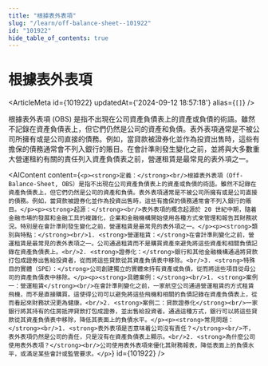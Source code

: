 ```yaml
---
title: "根據表外表項"
slug: "/learn/off-balance-sheet--101922"
id: "101922"
hide_table_of_contents: true
---
```



# 根據表外表項

<ArticleMeta id={101922} updatedAt={'2024-09-12 18:57:18'} alias={`[]`} />
<div className='border-solid border-b border-t-0 my-4 border-[var(--ifm-color-gray-300)]' />

根據表外表項 (OBS) 是指不出現在公司資產負債表上的資產或負債的術語。雖然不記錄在資產負債表上，但它們仍然是公司的資產和負債。表外表項通常是不被公司所擁有或是公司直接的債務。例如，當貸款被證券化並作為投資出售時，這些有擔保的債務通常會不列入銀行的賬目。在會計準則發生變化之前，並將與大多數重大營運租約有關的責任列入資產負債表之前，營運租賃是最常見的表外項之一。

<AIContent content={`<p><strong>定義：</strong><br/>根據表外表項（Off-Balance-Sheet, OBS）是指不出現在公司資產負債表上的資產或負債的術語。雖然不記錄在資產負債表上，但它們仍然是公司的資產和負債。表外表項通常是不被公司所擁有或是公司直接的債務。例如，當貸款被證券化並作為投資出售時，這些有擔保的債務通常會不列入銀行的賬目。</p><p><strong>起源：</strong><br/>表外表項的概念起源於 20 世紀中期，隨着金融市場的發展和金融工具的複雜化，企業和金融機構開始使用各種方式來管理和報告其財務狀況。特別是在會計準則發生變化之前，營運租賃是最常見的表外項之一。</p><p><strong>類別與特點：</strong><br/>1. <strong>營運租賃：</strong>在會計準則變化之前，營運租賃是最常見的表外表項之一。公司通過租賃而不是購買資產來避免將這些資產和相關負債記錄在資產負債表上。<br/>2. <strong>證券化：</strong>銀行和其他金融機構通過將貸款打包成證券出售給投資者，從而將這些貸款從其資產負債表中移除。<br/>3. <strong>特殊目的實體（SPE）：</strong>公司創建獨立的實體來持有資產或負債，從而將這些項目從母公司的資產負債表中移除。</p><p><strong>具體案例：</strong><br/>1. <strong>案例一：營運租賃</strong><br/>在會計準則變化之前，一家航空公司通過營運租賃的方式租賃飛機，而不是直接購買。這使得公司可以避免將這些飛機和相關的負債記錄在資產負債表上，從而看起來財務狀況更為健康。<br/>2. <strong>案例二：貸款證券化</strong><br/>一家銀行將其持有的住房抵押貸款打包成證券，並出售給投資者。通過這種方式，銀行可以將這些貸款從其資產負債表中移除，降低其表面上的負債水平。</p><p><strong>常見問題：</strong><br/>1. <strong>表外表項是否意味着公司沒有責任？</strong><br/>不，表外表項仍然是公司的責任，只是沒有在資產負債表上顯示。<br/>2. <strong>為什麼公司使用表外表項？</strong><br/>公司使用表外表項來優化其財務報表，降低表面上的負債水平，或滿足某些會計或監管要求。</p>`} id={101922} />
